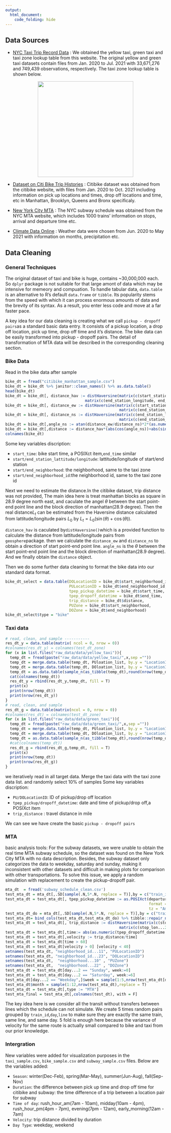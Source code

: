 ```yaml
---
output: 
  html_document:
    code_folding: hide
---
```

## __Data Sources__  

* [NYC Taxi Trip Record Data](https://www1.nyc.gov/site/tlc/about/tlc-trip-record-data.page) : We obtained the yellow taxi, green taxi and taxi zone lookup table from this website. The original yellow and green taxi datasets contain files from Jan. 2020 to Jul. 2021 with 33,671,276 and 749,439 observations, respectively. The taxi zone lookup table is shown below. 

<center>

![](picture/zone.png){width=300px}

</center>


* [Dataset on Citi Bike Trip Histories](https://ride.citibikenyc.com/system-data) : Citibike dataset was obtained from the citibike website, with files from Jan. 2020 to Oct. 2021 including information on pick up locations and times, drop off locations and time, etc in Manhattan, Brooklyn, Queens and Bronx specificaly. 

* [New York City MTA](https://transitfeeds.com/p/mta) : The NYC subway schedule was obtained from the NYC MTA website, which includes 1000 trains' information on stops, arrival and departure time etc. 

* [Climate Data Online](https://www.ncdc.noaa.gov/cdo-web/) : Weather data were chosen from Jun. 2020 to May 2021 with information on months, precipitation etc.

## __Data Cleaning__

### General Techniques
The original dataset of taxi and bike is huge, contains ~30,000,000 each. So `dplyr` package is not suitable for that large amont of data which may be intensive for memeory and compuation. 
To handle tabular data, `data.table` is an alternative to R's default `data.frame` or `tibble`. Its popularity stems from the speed with which it can process enormous amounts of data and the brevity of its syntax. As a result, you enter less code and move at a far faster pace.

A key idea for our data cleaning is creating what we call `pickup - dropoff pairs`as a standard basic data entry. It consists of a pickup location, a drop off location, pick up time, drop off time and it's distance. The bike data can be easily transformed into pickup - dropoff pairs. The detail of transformation of MTA data will be described in the corresponding cleaning section.

### Bike Data 
Read in the bike data after sample
```r
bike_dt = fread("citibike_manhattan_sample.csv")
bike_dt = bike_dt %>% janitor::clean_names() %>% as.data.table()
head(bike_dt)
bike_dt = bike_dt[, distance_hav := distHaversine(matrix(c(start_station_longitude, start_station_latitude), ncol = 2),
                                   matrix(c(end_station_longitude, end_station_latitude), ncol = 2))]
bike_dt = bike_dt[, distance_ew := distHaversine(matrix(c(start_station_longitude, start_station_latitude), ncol = 2),
                                                  matrix(c(end_station_longitude, start_station_latitude), ncol = 2))]
bike_dt = bike_dt[, distance_ns := distHaversine(matrix(c(end_station_longitude, start_station_latitude), ncol = 2),
                                                  matrix(c(end_station_longitude, end_station_latitude), ncol = 2))]
bike_dt = bike_dt[,angle_ns := atan(distance_ew/distance_ns)*2*(as.numeric(I(start_station_longitude < end_station_longitude))-0.5)*2*(as.numeric(I(start_station_latitude > end_station_latitude))-0.5) - manhattan_angle]
bike_dt = bike_dt[,distance := distance_hav*(abs(cos(angle_ns))+abs(sin(angle_ns)))]
colnames(bike_dt)
```
Some key variables discription:  

* `start_time`: bike start time, a POSIXct item,`end_time` similar  
* `start/end_station_lattitude/longitude`: lattitude/longitude of start/end station  
* `start/end_neighborhood`: the neighborhood, same to the taxi zone  
* `start/end_neighborhood_id`:the neighborhood id, same to the taxi zone id  

Next we need to estimate the distance.In the citibike dataset, trip distance was not provided, The main idea here is treat manhattan blocks as square in 28.9 degree north east, and caculate the angel $\theta$ between the start point-end point line and the block direction of manhattan(28.9 degree). Then the real distance$L_t$ can be estimated from the Haversine distance calculated from lattitude/longitude pairs $L_0$ by $L_t =L_0(\sin(\theta)+\cos(\theta))$.  

`distance_hav` is caculated by`distHaversine()`which is a provided function to calculate the distance from lattitude/longitude pairs from `geosphere`package. then we calculate the `distance_ew` and `distance_ns` to obtain a direction of start point-end point line. `angle_ns` is the $\theta$ between the start point-end point line and the block direction of manhattan(28.9 degree). And we finally obtain the `distance` object. 

Then we do some further data cleaning to format the bike data into our standard data format.
```r
bike_dt_select = data.table(DOLocationID = bike_dt$start_neighborhood_id,
                            PULocationID = bike_dt$end_neighborhood_id,
                            tpep_pickup_datetime = bike_dt$start_time,
                            tpep_dropoff_datetime = bike_dt$end_time,
                            trip_distance = bike_dt$distance,
                            PUZone = bike_dt$start_neighborhood,
                            DOZone = bike_dt$end_neighborhood)
bike_dt_select$type = "bike"
```

### Taxi data

```r
# read, clean, and sample -----------
res_dt_y = data.table(matrix( ncol = 0, nrow = 0))
#colnames(res_dt_y) = colnames(test_dt_zone)
for (x in list.files("raw_data/data/yellow_taxi")){
  temp_dt = fread(paste("raw_data/data/yellow_taxi/",x,sep =""))
  temp_dt = merge.data.table(temp_dt, PUloation_list, by.y = "LocationID", by.x = "PULocationID")
  temp_dt = merge.data.table(temp_dt, DOloation_list, by.y = "LocationID", by.x = "DOLocationID")
  temp_dt = as.data.table(sample_n(as_tibble(temp_dt),round(nrow(temp_dt)/10)))# random sample 10%
  cat(colnames(temp_dt))
  res_dt_y = rbind(res_dt_y,temp_dt, fill = T)
  print(x)
  print(nrow(temp_dt))
  print(nrow(res_dt_y))
}
# read, clean, and sample
res_dt_g = data.table(matrix(ncol = 0, nrow = 0))
#colnames(res_dt) = colnames(test_dt_zone)
for (x in list.files("raw_data/data/green_taxi")){
  temp_dt = fread(paste("raw_data/data/green_taxi/",x,sep =""))
  temp_dt = merge.data.table(temp_dt, PUloation_list, by.y = "LocationID", by.x = "PULocationID")
  temp_dt = merge.data.table(temp_dt, DOloation_list, by.y = "LocationID", by.x = "DOLocationID")
  temp_dt = as.data.table(sample_n(as_tibble(temp_dt),round(nrow(temp_dt)/10)))# random sample 10%
  #cat(colnames(temp_dt))
  res_dt_g = rbind(res_dt_g,temp_dt, fill = T)
  print(x)
  print(nrow(temp_dt))
  print(nrow(res_dt_g))
}
```
we iteratively read in all target data. Merge the taxi data with the taxi zone data list. and randomly select 10% of samples
Some key variables discription:  

* `PU/DOLocationID`: ID of pickup/drop off location  
* `tpep_pickup/dropoff_datetime`: date and time of pickup/drop off,a POSIXct item  
* `trip_distance` : travel distance in mile  

We can see we have create the basic `pickup - dropoff pairs`

### MTA 

basic analysis tools:
For the subway datasets, we were unable to obtain the real time MTA subway schedule, so the dataset was found on the New York City MTA with no data description. Besides, the subway dataset only categorizes the data to weekday, saturday and sunday, making it inconsistent with other datasets and difficult in making plots for comparison with other transportations. To solve this issue, 
we apply a random simulation with replacement to create the pickup-dropoff pair.

```r
mta_dt  = fread('subway_schedule_clean.csv')
test_mta_dt = mta_dt[,.SD[sample(.N,5*.N, replace = T)],by = c("train_id","day","line")]
test_mta_dt = test_mta_dt[, tpep_pickup_datetime := as.POSIXct(departure_time,
                                                               format = "%H:%M:%S",
                                                               tz = "America/New_York")]
test_mta_dt_do = mta_dt[,.SD[sample(.N,5*.N, replace = T)],by = c("train_id","day","line")][, tpep_dropoff_datetime := as.POSIXct(arrival_time,format = "%H:%M:%S",tz = "America/New_York")]             
test_mta_dt= bind_cols(test_mta_dt,test_mta_dt_do) %>% tibble::repair_names()
test_mta_dt = test_mta_dt[, trip_distance := distHaversine(matrix(c(stop_lon...9, stop_lat...8), ncol = 2),
                                                  matrix(c(stop_lon...21, stop_lat...20), ncol = 2))]
test_mta_dt = test_mta_dt[,time:= abs(as.numeric(tpep_dropoff_datetime - tpep_pickup_datetime))]
test_mta_dt = test_mta_dt[,velocity := trip_distance/time]
test_mta_dt = test_mta_dt[time > 60]
test_mta_dt = test_mta_dt[velocity > 0] [velocity < 40]
setnames(test_mta_dt, "neighborhood_id...11", "PULocationID")
setnames(test_mta_dt, "neighborhood_id...23", "DOLocationID")
setnames(test_mta_dt,  "neighborhood...10" , "PUZone")
setnames(test_mta_dt,  "neighborhood...22" , "DOZone")
test_mta_dt = test_mta_dt[day...2 == "Sunday", week:=0]
test_mta_dt = test_mta_dt[day...2 == "Saturday", week:=6]
test_mta_dt[day...2 == "Weekday",]$week = sample(1:5,nrow(test_mta_dt[day...2 == "Weekday",]),replace = T)
test_mta_dt$month = sample(1:12,nrow(test_mta_dt),replace = T)
test_mta_dt = test_mta_dt[,type := "MTA"]
test_mta_final = test_mta_dt[,colnames(test_dt), with = F]
```

The key idea here is we consider all the transit without transfers between lines which the schedule can not simulate. We create 5 times random pairs grouped by `train_id`,`day`,`line` to make sure they are exactly the same train, same line, and same day. 5 fold is enough here because the variance of velocity for the same route is actually small compared to bike and taxi from our prior knowledge. 

### Intergration
New variables were added for visualization purposes in the `taxi_sample.csv`, `bike_sample.csv` and `subway_sample.csv` files. Below are the variables added:

- `Season`: winter(Dec-Feb), spring(Mar-May), summer(Jun-Aug), fall(Sep-Nov)
- `Duration`: the difference between pick up time and drop off time for citibike and subway: the time difference of a trip between a location pair for subway
- `Time of day`: rush_hour_am(7am - 10am), midday(10am - 4pm), rush_hour_pm(4pm - 7pm), evening(7pm - 12am), early_morning(12am - 7am)
- `Velocity`: trip distance divided by duration
- `Day Type`: weekday, weekend 

